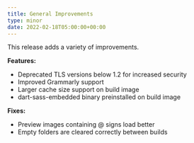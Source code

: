 ```yaml
---
title: General Improvements
type: minor
date: 2022-02-18T05:00:00+00:00
---
```

This release adds a variety of improvements.

**Features:**

* Deprecated TLS versions below 1.2 for increased security
* Improved Grammarly support
* Larger cache size support on build image
* dart-sass-embedded binary preinstalled on build image

**Fixes:**

* Preview images containing @ signs load better
* Empty folders are cleared correctly between builds
